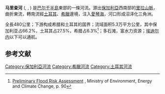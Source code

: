{{Infobox River | river_name = 马里查河
  | image_name = Maritsaorigin2.JPG
  | caption = 马里查河
  | origin = [[里拉山脉|里拉山脉]]
  | mouth = [[爱琴海|爱琴海]], 东里山德鲁波利斯<br>{{coord|40|43|50|N|26|2|6|E|display=inline,title}}
  | basin_countries = [[保加利亞|保加利亞]]、[[希臘|希臘]]、[[土耳其|土耳其]]
  | length = 480 km
  | elevation = 2,378 m
  | discharge =
  | watershed = 53,000 km²
}}
'''马里查河''' ({{lang-bg|Марица}}, {{lang-grc|Ἕβρος}} , {{lang-tr|Meriç}}) 是[[巴尔干半島|巴尔干半島]]東部的一條河流。源出[[保加利亞|保加利亞]]西南部的[[里拉山脈|里拉山脈]]，曲折東流，轉南流經[[土耳其|土耳其]]、[[希臘|希臘]]邊境，注入[[愛琴海|愛琴海]]，河口形成沼泽化三角洲。

全長480公里；下游构成希腊和土耳其的国界；流域面积5.3万平方公里，其中保加利亚占66.2%，土耳其占27.5%，希腊占6.3%<ref name=ypeka>[http://www.ypeka.gr/LinkClick.aspx?fileticket=T4DDG1hqQMY%3D&tabid=252&language=el-GR Preliminary Flood Risk Assessment] {{Wayback|url=http://www.ypeka.gr/LinkClick.aspx?fileticket=T4DDG1hqQMY%3D&tabid=252&language=el-GR |date=20171209214049 }}, Ministry of Environment, Energy and Climate Change, p. 90</ref>；多石滩，富水力资源；[[埃迪尔内|埃迪尔内]]以下可以通航。 
== 参考文献 ==
{{Reflist}}

{{Authority control}}
{{歐洲地理小作品}}

[[Category:保加利亞河流|Category:保加利亞河流]]
[[Category:希臘河流|Category:希臘河流]]
[[Category:土耳其河流|Category:土耳其河流]]